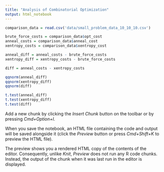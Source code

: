 ```yaml
---
title: "Analysis of Combinatorial Optimization"
output: html_notebook
---
```


 

```r
comparison_data = read.csv('data/small_problem_data_10_10_10.csv')

brute_force_costs = comparison_data$opt_cost
anneal_costs = comparison_data$anneal_cost
xentropy_costs = comparison_data$xentropy_cost

anneal_diff = anneal_costs - brute_force_costs
xentropy_diff = xentropy_costs - brute_force_costs

diff = anneal_costs - xentropy_costs

qqnorm(anneal_diff)
qqnorm(xentropy_diff)
qqnorm(diff)

t.test(anneal_diff)
t.test(xentropy_diff)
t.test(diff)
```

Add a new chunk by clicking the *Insert Chunk* button on the toolbar or by pressing *Cmd+Option+I*.

When you save the notebook, an HTML file containing the code and output will be saved alongside it (click the *Preview* button or press *Cmd+Shift+K* to preview the HTML file). 

The preview shows you a rendered HTML copy of the contents of the editor. Consequently, unlike *Knit*, *Preview* does not run any R code chunks. Instead, the output of the chunk when it was last run in the editor is displayed.

